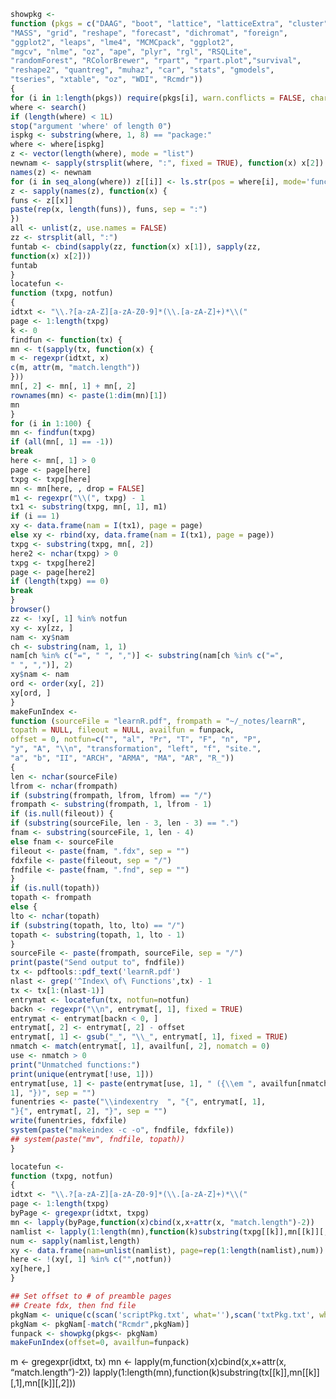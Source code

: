 ```r
showpkg <-
function (pkgs = c("DAAG", "boot", "lattice", "latticeExtra", "cluster", "afex",
"MASS", "grid", "reshape", "forecast", "dichromat", "foreign",
"ggplot2", "leaps", "lme4", "MCMCpack", "ggplot2",
"mgcv", "nlme", "oz", "ape", "plyr", "rgl", "RSQLite",
"randomForest", "RColorBrewer", "rpart", "rpart.plot","survival",
"reshape2", "quantreg", "muhaz", "car", "stats", "gmodels",
"tseries", "xtable", "oz", "WDI", "Rcmdr"))
{
for (i in 1:length(pkgs)) require(pkgs[i], warn.conflicts = FALSE, character.only = TRUE,quietly=TRUE)
where <- search()
if (length(where) < 1L)
stop("argument 'where' of length 0")
ispkg <- substring(where, 1, 8) == "package:"
where <- where[ispkg]
z <- vector(length(where), mode = "list")
newnam <- sapply(strsplit(where, ":", fixed = TRUE), function(x) x[2])
names(z) <- newnam
for (i in seq_along(where)) z[[i]] <- ls.str(pos = where[i], mode='function')
z <- sapply(names(z), function(x) {
funs <- z[[x]]
paste(rep(x, length(funs)), funs, sep = ":")
})
all <- unlist(z, use.names = FALSE)
zz <- strsplit(all, ":")
funtab <- cbind(sapply(zz, function(x) x[1]), sapply(zz,
function(x) x[2]))
funtab
}
locatefun <-
function (txpg, notfun)
{
idtxt <- "\\.?[a-zA-Z][a-zA-Z0-9]*(\\.[a-zA-Z]+)*\\("
page <- 1:length(txpg)
k <- 0
findfun <- function(tx) {
mn <- t(sapply(tx, function(x) {
m <- regexpr(idtxt, x)
c(m, attr(m, "match.length"))
}))
mn[, 2] <- mn[, 1] + mn[, 2]
rownames(mn) <- paste(1:dim(mn)[1])
mn
}
for (i in 1:100) {
mn <- findfun(txpg)
if (all(mn[, 1] == -1))
break
here <- mn[, 1] > 0
page <- page[here]
txpg <- txpg[here]
mn <- mn[here, , drop = FALSE]
m1 <- regexpr("\\(", txpg) - 1
tx1 <- substring(txpg, mn[, 1], m1)
if (i == 1)
xy <- data.frame(nam = I(tx1), page = page)
else xy <- rbind(xy, data.frame(nam = I(tx1), page = page))
txpg <- substring(txpg, mn[, 2])
here2 <- nchar(txpg) > 0
txpg <- txpg[here2]
page <- page[here2]
if (length(txpg) == 0)
break
}
browser()
zz <- !xy[, 1] %in% notfun
xy <- xy[zz, ]
nam <- xy$nam
ch <- substring(nam, 1, 1)
nam[ch %in% c("=", " ", ",")] <- substring(nam[ch %in% c("=",
" ", ",")], 2)
xy$nam <- nam
ord <- order(xy[, 2])
xy[ord, ]
}
makeFunIndex <-
function (sourceFile = "learnR.pdf", frompath = "~/_notes/learnR",
topath = NULL, fileout = NULL, availfun = funpack,
offset = 0, notfun=c("", "al", "Pr", "T", "F", "n", "P",
"y", "A", "\\n", "transformation", "left", "f", "site.",
"a", "b", "II", "ARCH", "ARMA", "MA", "AR", "R_"))
{
len <- nchar(sourceFile)
lfrom <- nchar(frompath)
if (substring(frompath, lfrom, lfrom) == "/")
frompath <- substring(frompath, 1, lfrom - 1)
if (is.null(fileout)) {
if (substring(sourceFile, len - 3, len - 3) == ".")
fnam <- substring(sourceFile, 1, len - 4)
else fnam <- sourceFile
fileout <- paste(fnam, ".fdx", sep = "")
fdxfile <- paste(fileout, sep = "/")
fndfile <- paste(fnam, ".fnd", sep = "")
}
if (is.null(topath))
topath <- frompath
else {
lto <- nchar(topath)
if (substring(topath, lto, lto) == "/")
topath <- substring(topath, 1, lto - 1)
}
sourceFile <- paste(frompath, sourceFile, sep = "/")
print(paste("Send output to", fndfile))
tx <- pdftools::pdf_text('learnR.pdf')
nlast <- grep('^Index\ of\ Functions',tx) - 1
tx <- tx[1:(nlast-1)]
entrymat <- locatefun(tx, notfun=notfun)
backn <- regexpr("\\n", entrymat[, 1], fixed = TRUE)
entrymat <- entrymat[backn < 0, ]
entrymat[, 2] <- entrymat[, 2] - offset
entrymat[, 1] <- gsub("_", "\\_", entrymat[, 1], fixed = TRUE)
nmatch <- match(entrymat[, 1], availfun[, 2], nomatch = 0)
use <- nmatch > 0
print("Unmatched functions:")
print(unique(entrymat[!use, 1]))
entrymat[use, 1] <- paste(entrymat[use, 1], " ({\\em ", availfun[nmatch,
1], "})", sep = "")
funentries <- paste("\\indexentry  ", "{", entrymat[, 1],
"}{", entrymat[, 2], "}", sep = "")
write(funentries, fdxfile)
system(paste("makeindex -c -o", fndfile, fdxfile))
## system(paste("mv", fndfile, topath))
}
```

```r
locatefun <-
function (txpg, notfun)
{
idtxt <- "\\.?[a-zA-Z][a-zA-Z0-9]*(\\.[a-zA-Z]+)*\\("
page <- 1:length(txpg)
byPage <- gregexpr(idtxt, txpg)
mn <- lapply(byPage,function(x)cbind(x,x+attr(x, "match.length")-2))
namlist <- lapply(1:length(mn),function(k)substring(txpg[[k]],mn[[k]][,1],mn[[k]][,2]))
num <- sapply(namlist,length)
xy <- data.frame(nam=unlist(namlist), page=rep(1:length(namlist),num))
here <- !(xy[, 1] %in% c("",notfun))
xy[here,]
}
```

```r
## Set offset to # of preamble pages
## Create fdx, then fnd file
pkgNam <- unique(c(scan('scriptPkg.txt', what=''),scan('txtPkg.txt', what='')))
pkgNam <- pkgNam[-match("Rcmdr",pkgNam)]
funpack <- showpkg(pkgs<- pkgNam)
makeFunIndex(offset=0, availfun=funpack)
```

m <- gregexpr(idtxt, tx)
mn <- lapply(m,function(x)cbind(x,x+attr(x, "match.length")-2))
lapply(1:length(mn),function(k)substring(tx[[k]],mn[[k]][,1],mn[[k]][,2]))